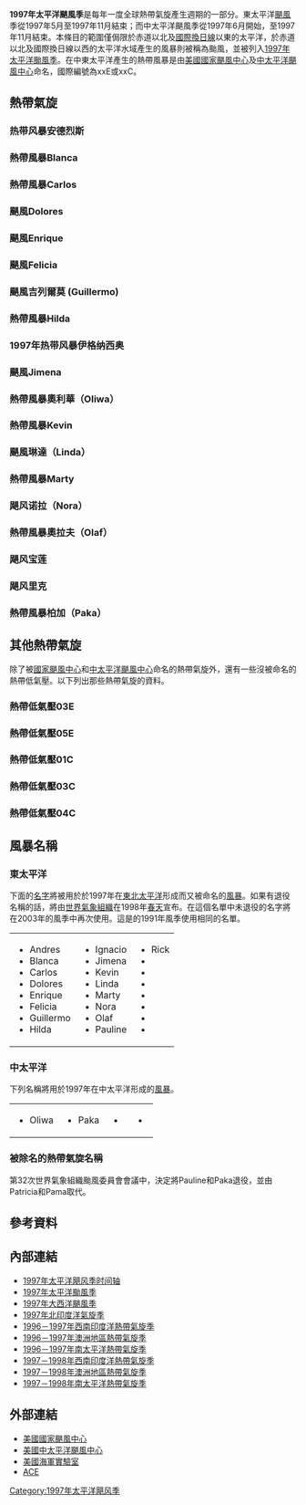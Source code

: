 {{Infobox hurricane season
| Basin=EPac
| Year=1997
| Track=1997 Pacific hurricane season summary map.png
| First storm formed=1997年6月1日
| Last storm dissipated=1997年12月6日
| Strongest storm name=[[颶風琳達_(1997年)|琳達]] <small>（太平洋第二强的飓风）</small>
| Strongest storm winds=160
| Strongest storm pressure=902
| Average wind speed=1
| Total depressions=24
| Total storms=19
| Total hurricanes=9
| Total intense=
| Fatalities=261-531
| Damages=551
| five seasons=[[1995年太平洋颶風季|1995]] [[1996年太平洋颶風季|1996]] '''1997''' [[1998年太平洋颶風季|1998]] [[1999年太平洋颶風季|1999]]
| Season timeline=1997年太平洋飓风季时间轴
}}

'''1997年太平洋颶風季'''是每年一度全球熱帶氣旋產生週期的一部分。東太平洋[[颶風|颶風]]季從1997年5月至1997年11月結束；而中太平洋颶風季從1997年6月開始，至1997年11月結束。本條目的範圍僅侷限於赤道以北及[[國際換日線|國際換日線]]以東的太平洋，於赤道以北及國際換日線以西的太平洋水域產生的風暴則被稱為颱風，並被列入[[1997年太平洋颱風季|1997年太平洋颱風季]]。在中東太平洋產生的熱帶風暴是由[[美國國家颶風中心|美國國家颶風中心]]及[[中太平洋颶風中心|中太平洋颶風中心]]命名，國際編號為xxE或xxC。

==熱帶氣旋==
=== 热带风暴安德烈斯 ===
{{Infobox Hurricane Small
|Basin=EPac
|Image=TropicalStormAndres1997.JPG
|Track=Andres 1997 track.png
|Formed=1997年6月1日
|Dissipated=1997年6月7日
|1-min winds=45
|Pressure=998
}}
{{main|1997年热带风暴安德烈斯}}
{{clear}}

===熱帶風暴Blanca===
{{Infobox Hurricane Small
|Basin=EPac
|Image=TropicalStormBlanca1997.JPG
|Track=Blanca 1997 track.png
|Formed=1997年6月9日
|Dissipated=1997年6月12日
|1-min winds=40
|Pressure=1002
}}
{{clear}}

===熱帶風暴Carlos===
{{Infobox Hurricane Small
|Basin=EPac
|Image=CARLOS 1997 jun 25 2124Z.png
|Track=Carlos 1997 track.png
|Formed=1997年6月25日
|Dissipated=1997年6月28日
|1-min winds=45
|Pressure=996
}}
{{clear}}

===颶風Dolores===
{{Infobox Hurricane Small
|Basin=EPac
|Image=Hurricane dolores (1997).JPG
|Track=Dolores 1997 track.png
|Formed=1997年7月5日
|Dissipated=1997年7月12日
|1-min winds=80
|Pressure=975
}}
{{clear}}

===颶風Enrique===
{{Infobox Hurricane Small
|Basin=EPac
|Image=Enrique 1997 visible.gif
|Track=Enrique 1997 track.png
|Formed=1997年7月12日
|Dissipated=1997年7月16日
|1-min winds=100
|Pressure=960
}}
{{clear}}

===颶風Felicia===
{{Infobox Hurricane Small
|Basin=EPac
|Image=Felicia 1997 visible.gif
|Track=Felicia 1997 track.png
|Formed=1997年7月14日
|Dissipated=1997年7月22日
|1-min winds=115
|Pressure=948
}}
{{clear}}

===颶風吉列爾莫 (Guillermo)===
{{Infobox Hurricane Small
|Basin=EPac
|Image=Hurricane_Guillermo_Aug_4_1997_1830Z.jpg
|Track=Guillermo 1997 track.png
|Formed=1997年7月30日
|Dissipated=1997年8月15日
|1-min winds=140
|Pressure=919
}}
{{Main|1997年颶風吉列爾莫}}
{{clear}}

===熱帶風暴Hilda===
{{Infobox Hurricane Small
|Basin=EPac
|Image=Tropical storm hilda (1997).JPG
|Track=Hilda 1997 track.png
|Formed=1997年8月10日
|Dissipated=1997年8月15日
|1-min winds=45
|Pressure=1000
}}
{{clear}}

=== 1997年热带风暴伊格纳西奥 ===
{{Infobox Hurricane Small
|Basin=EPac
|Image=Tropical storm ignacio (1997).JPG
|Track=Ignacio 1997 track.png
|Formed=1997年8月17日
|Dissipated=1997年8月19日
|1-min winds=35
|Pressure=1005
}}
{{main|1997年热带风暴伊格纳西奥}}
{{clear}}

===颶風Jimena===
{{Infobox Hurricane Small
|Basin=EPac
|Image=Jimena 1997 visible.gif
|Track=Jimena 1997 track.png
|Formed=1997年8月25日
|Dissipated=1997年8月30日
|1-min winds=120
|Pressure=942
}}
{{clear}}

===熱帶風暴奧利華（Oliwa）===
{{Infobox Hurricane Small
|Basin=EPac
|Image=Tropical Storm Oliwa in the Central Pacific.jpg
|Track=Oliwa 1997 track.png
|Formed=1997年9月2日
|Dissipated=1997年9月4日<small>（[[1997年太平洋颱風季#颱風歐力瓦（Oliwa）|離開中太平洋]]）</small>
|1-min winds=35
|Pressure=1004
}}
{{Main|颱風奧利華}}
{{clear}}

===熱帶風暴Kevin===
{{Infobox Hurricane Small
|Basin=EPac
|Image=Tropical storm kevin (1997).JPG
|Track=Kevin 1997 track.png
|Formed=1997年9月3日
|Dissipated=1997年9月7日
|1-min winds=50
|Pressure=994
}}
{{clear}}

===颶風琳達（Linda）===
{{Infobox Hurricane Small
|Basin=EPac
|Image=Linda 12 sept 1997 2200Z.jpg
|Track=Linda EPac 1997 track.png
|Formed=1997年9月9日
|Dissipated=1997年9月17日
|1-min winds=160
|Pressure=902
}}
{{Main|颶風琳達 (1997年)}}
{{clear}}

===熱帶風暴Marty===
{{Infobox Hurricane Small
|Basin=EPac
|Image=Tropical storm marty (1997).JPG
|Track=Marty 1997 track.png
|Formed=1997年9月12日
|Dissipated=1997年9月16日
|1-min winds=40
|Pressure=1002
}}
{{clear}}

===飓风诺拉（Nora）===
{{Infobox Hurricane Small
|Basin=EPac
|Image=Hurricane Nora 21 sept 1997 1530Z.jpg
|Track=Nora 1997 track.png
|Formed=1997年9月16日
|Dissipated=1997年9月26日
|1-min winds=115
|Pressure=950
}}
{{Main|1997年飓风诺拉}}
{{clear}}

===熱帶風暴奧拉夫（Olaf）===
{{Infobox Hurricane Small
|Basin=EPac
|Image=Tropical storm olaf (1997).JPG
|Track=Olaf 1997 track.png
|Formed=1997年9月26日
|Dissipated=1997年10月12日
|1-min winds=60
|Pressure=989
}}
{{Main|熱帶風暴奧拉夫 (1997年)}}
{{clear}}

=== 飓风宝莲 ===
{{Infobox Hurricane Small
|Basin=EPac
|Image=Hurricane Pauline 08 oct 1997 1849Z.jpg
|Track=Pauline 1997 track.png
|Formed=1997年10月5日
|Dissipated=1997年10月10日
|1-min winds=115
|Pressure=948
}}
{{Main|飓风宝莲}}
{{clear}}

=== 飓风里克 ===
{{Infobox Hurricane Small
|Basin=EPac
|Image=Hurricane Rick At Mexican Landfall.JPG
|Track=Rick 1997 track.png
|Formed=1997年11月7日
|Dissipated=1997年11月10日
|1-min winds=85
|Pressure=973
}}
{{Main|1997年飓风里克}}
{{clear}}

===熱帶風暴柏加（Paka）===
{{Infobox Hurricane Small
|Basin=EPac
|Image=Tropical Storm Paka in the Central Pacific.jpg
|Track=Paka 1997 track.png
|Formed=1997年12月2日
|Dissipated=1997年12月6日<small>（[[1997年太平洋颱風季#颱風帕卡（Paka）|離開中太平洋]]）</small>
|1-min winds=55
|Pressure=992
}}
{{Main|颱風柏加}}
{{clear}}

==其他熱帶氣旋==
除了被[[國家颶風中心|國家颶風中心]]和[[中太平洋颶風中心|中太平洋颶風中心]]命名的熱帶氣旋外，還有一些沒被命名的熱帶低氣壓。以下列出那些熱帶氣旋的資料。

===熱帶低氣壓03E===
{{Infobox Hurricane Small
|Basin=EPac
|Image=Tropical Depression 3-E (1997) GIBBS.JPG
|Track=3-E 1997 track.png
|Formed=1997年6月21日
|Dissipated=1997年6月24日
|1-min winds=30
|Pressure=1006
}}
{{clear}}

===熱帶低氣壓05E===
{{Infobox Hurricane Small
|Basin=EPac
|Image=Tropical Depression 5-E (1997) GIBBS.JPG
|Track=5-E 1997 track.png
|Formed=1997年6月29日
|Dissipated=1997年7月4日
|1-min winds=30
|Pressure=1004
}}
{{clear}}

===熱帶低氣壓01C===
{{Infobox Hurricane Small
|Basin=EPac
|Image=Tropical Depression 1-C (1997) GIBBS.JPG
|Track=1-C 1997 track.png
|Formed=1997年7月26日
|Dissipated=1997年7月27日
|1-min winds=25
|Pressure=1007
}}
{{clear}}

===熱帶低氣壓03C===
{{Infobox Hurricane Small
|Basin=EPac
|Image=Tropical Depression 3-C (1997) GIBBS.JPG
|Track=3-C 1997 track.png
|Formed=1997年10月6日
|Dissipated=1997年10月7日
|1-min winds=25
}}
{{clear}}

===熱帶低氣壓04C===
{{Infobox Hurricane Small
|Basin=EPac
|Image=Tropical Depression 4-C (1997) GIBBS.JPG
|Track=4-C 1997 track.png
|Formed=1997年10月30日
|Dissipated=1997年10月31日
|1-min winds=30
|Pressure=1012
}}
{{clear}}

==風暴名稱==
=== 東太平洋 ===
下面的[[名字|名字]]將被用於於1997年在[[太平洋|東北太平洋]]形成而又被命名的[[風暴|風暴]]。如果有退役名稱的話，將由[[世界氣象組織|世界氣象組織]]在1998年[[春天|春天]]宣布。在這個名單中未退役的名字將在2003年的風季中再次使用。這是的1991年風季使用相同的名單。
{| width="90%"
|
* Andres
* Blanca
* Carlos
* Dolores
* Enrique
* Felicia
* Guillermo
* Hilda
|
* Ignacio
* Jimena
* Kevin
* Linda
* Marty
* Nora
* Olaf
* Pauline
|
* Rick
* {{tcname unused|Sandra}}
* {{tcname unused|Terry}}
* {{tcname unused|Vivian}}
* {{tcname unused|Waldo}}
* {{tcname unused|Xina}}
* {{tcname unused|York}}
* {{tcname unused|Zelda}}
|}


===中太平洋===
下列名稱將用於1997年在中太平洋形成的[[風暴|風暴]]。

{| style="width:90%;"
|
* Oliwa
|
* Paka
|
* {{tcname unused|Upana}}
|
* {{tcname unused|Wene}}
|}

===被除名的熱帶氣旋名稱===
第32次世界氣象組織颱風委員會會議中，決定將Pauline和Paka退役，並由Patricia和Pama取代。

==參考資料==
{{Commonscat|1997 Pacific hurricane season}}
{{reflist|2}}

== 內部連結 ==
* [[1997年太平洋飓风季时间轴|1997年太平洋飓风季时间轴]]
* [[1997年太平洋颱風季|1997年太平洋颱風季]]
* [[1997年大西洋颶風季|1997年大西洋颶風季]]
* [[1997年北印度洋氣旋季|1997年北印度洋氣旋季]]
* [[1996－1997年西南印度洋熱帶氣旋季|1996－1997年西南印度洋熱帶氣旋季]]
* [[1996－1997年澳洲地區熱帶氣旋季|1996－1997年澳洲地區熱帶氣旋季]]
* [[1996－1997年南太平洋熱帶氣旋季|1996－1997年南太平洋熱帶氣旋季]]
* [[1997－1998年西南印度洋熱帶氣旋季|1997－1998年西南印度洋熱帶氣旋季]]
* [[1997－1998年澳洲地區熱帶氣旋季|1997－1998年澳洲地區熱帶氣旋季]]
* [[1997－1998年南太平洋熱帶氣旋季|1997－1998年南太平洋熱帶氣旋季]]

== 外部連結 ==
* [http://www.nhc.noaa.gov/ 美國國家颶風中心]{{Wayback|url=http://www.nhc.noaa.gov/ |date=20110224065005 }}
* [http://www.prh.noaa.gov/cphc/ 美國中太平洋颶風中心]{{Wayback|url=http://www.prh.noaa.gov/cphc/ |date=20181003101136 }}
* [http://www.nrlmry.navy.mil/TC.html 美國海軍實驗室]{{Wayback|url=http://www.nrlmry.navy.mil/TC.html |date=20190118110928 }}
* [http://www.coaps.fsu.edu/~maue/tropical/ ACE]{{Wayback|url=http://www.coaps.fsu.edu/~maue/tropical/ |date=20131117114233 }}

{{1997 Pacific hurricane season buttons}}
{{Pacific Hurricane seasons}}

[[Category:1997年太平洋飓风季|Category:1997年太平洋飓风季]]